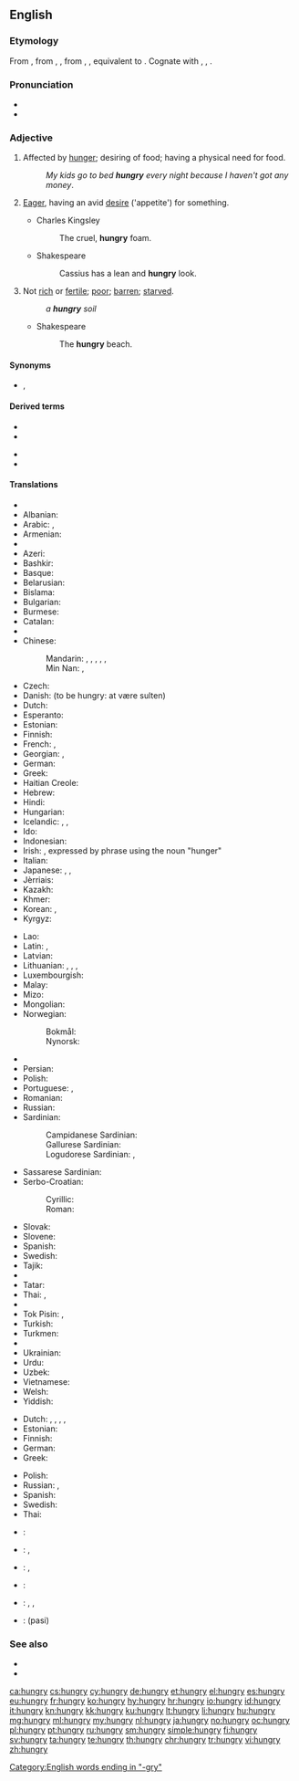 ==English==

===Etymology===
From {{etyl|enm|en}} {{term|hungry|lang=enm}}, from {{etyl|ang|en}} {{term/t|ang|hungriġ}}, {{term/t|ang|hungreġ||hungry, famishing; meager}}, from {{etyl|gem-pro|en}} {{term/t|gem-pro|*hungragaz}}, {{term/t|gem-pro|*hungrugaz||hungry}}, equivalent to {{suffix|hunger|y}}. Cognate with {{etyl|nl|-}} {{term|hongerig||hungry|lang=nl}}, {{etyl|de|-}} {{term|hungrig||hungry|lang=de}}, {{etyl|sv|-}} {{term|hungrig||hungry|lang=sv}}.

===Pronunciation===
* {{IPA|/ˈhʌŋ.ɡɹi/}}
* {{audio|en-us-hungry.ogg|Audio (US)}}

===Adjective===
{{en-adj|er}}

# Affected by [[hunger]]; desiring of food; having a physical need for food.
#: ''My kids go to bed '''hungry''' every night because I haven't got any money''.
# {{context|figuratively|lang=en}} [[eager|Eager]], having an avid [[desire]] ('appetite') for something.
#* Charles Kingsley
#*: The cruel, '''hungry''' foam.
#* Shakespeare
#*: Cassius has a lean and '''hungry''' look.
# Not [[rich]] or [[fertile]]; [[poor]]; [[barren]]; [[starved]].
#: ''a '''hungry''' soil''
#* Shakespeare
#*: The '''hungry''' beach.

====Synonyms====
* {{sense|affected by hunger|desiring food}} {{l/en|famished}}, {{l/en|peckish}} {{l/en|starving}}

====Derived terms====
{{rel-top|Terms derived from ''hungry''}}
* {{l/en|hungrily}}
* {{l/en|hungriness}}
{{rel-mid}}
* {{l/en|hungry as a hog}}
* {{l/en|stay hungry}}
{{rel-bottom}}

====Translations====
{{trans-top|affected by hunger; desirous of food}}
* {{trreq|ab}}
* Albanian: {{t|sq|i uritur}}
* Arabic: {{t|ar|جائع|tr=jāʾiʿ}}, {{t|ar|جوعان|tr=jawʿān}}
* Armenian: {{t|hy|սոված|tr=sovac|sc=Armn}}
* {{trreq|av}}
* Azeri: {{t|az|ac}}
* Bashkir: {{t|ba|ас|sc=Cyrl}}
* Basque: {{t|eu|gosebera}}
* Belarusian: {{t|be|галодны|tr=halódny|sc=Cyrl}}
* Bislama: {{t|bi|hanggre}}
* Bulgarian: {{t+|bg|гладен|tr=gladen}}
* Burmese: {{t+|my|ဆာ|tr=hsa|sc=Mymr}}
* Catalan: {{t|ca|afamat}}
* {{trreq|ce}}
* Chinese:
*: Mandarin: {{t+|cmn|飢餓|sc=Hani}}, {{t+|cmn|饥饿|tr=jī'è|sc=Hani}}, {{t+|cmn|餓|sc=Hani}}, {{t+|cmn|饿|tr=è|sc=Hani}}, {{t+|cmn|飢|sc=Hani}}, {{t+|cmn|饥|tr=jī|sc=Hani}}
*: Min Nan: {{t+|nan|飢|tr=ki|sc=Hans}}, {{t+|nan|枵|tr=iau|sc=Hans}}
* Czech: {{t+|cs|hladový|m}}
* Danish: {{t|da|sulten}} (to be hungry: at være sulten)
* Dutch: {{t+|nl|hongerig}} {{qualifier|see usage notes on that page}}
* Esperanto: {{t|eo|malsata}}
* Estonian: {{t+|et|näljane}}
* Finnish: {{t+|fi|nälkäinen}}
* French: {{t+|fr|avoir faim}}, {{t+|fr|affamé}}
* Georgian: {{t|ka|მშიერი|tr=mšieri|sc=Geor}}, {{t|ka|დამშეული|tr=damšeuli|sc=Geor}}
* German: {{t+|de|hungrig}}
* Greek: {{t+|el|πεινασμένος|tr=peinasménos|sc=Grek}}
* Haitian Creole: {{t|ht|grangou}}
* Hebrew: {{t+|he|רעב|tr=ra'év|sc=Hebr}}
* Hindi: {{t|hi|भूखा|tr=bhūkhā|sc=Deva}}
* Hungarian: {{t+|hu|éhes}}
* Icelandic: {{t+|is|svangur|m}}, {{t|is|hungraður|m}}, {{t|is|soltinn|m}}
* Ido: {{t+|io|hungroza}}
* Indonesian: {{t+|id|lapar}}
* Irish: {{t|ga|ocrach}}, {{qualifier|attributive}} expressed by phrase using the noun {{t+|ga|ocras|m}} "hunger"
* Italian: {{t+|it|affamato}}
* Japanese: {{t+|ja|空腹|tr=くうふくな, kūfuku-na|alt=空腹な|sc=Jpan}}, {{t|ja|飢えた|tr=うえた, ueta, かつえた, katsueta}}, {{t|ja|お腹が空いている|tr=おなかがすいている, onaka ga suite iru}}
* Jèrriais: {{t|roa-jer|affanmé}}
* Kazakh: {{t|kk|аш|tr=aş|sc=Cyrl}}
* Khmer: {{t+|km|ឃ្លាន|tr=klīən|sc=Khmr}}
* Korean: {{t|ko|배고픈|tr=baegopeun|sc=Kore}}, {{t|ko|굶주린|tr=gumjurin|sc=Kore}}
* Kyrgyz: {{t+|ky|ач|tr=aç|sc=Cyrl}}
{{trans-mid}}
* Lao: {{t|lo|ຫິວ|tr=hĭw|sc=Laoo}}
* Latin: {{t|la|ēsuriēns}}, {{t|la|iēiūnus}}
* Latvian: {{t|lv|izsalcis}}
* Lithuanian: {{t+|lt|alkanas|m}}, {{t+|lt|alkana|f}}, {{t|lt|išbadėjęs|m}}, {{t|lt|išbadėjusi|f}}
* Luxembourgish: {{t|lb|hongereg}}
* Malay: {{t|ms|lapar}}
* Mizo: {{t|lus|rilṭam}}
* Mongolian: {{t|mn|ѳлѳн|tr=ölön|sc=Cyrl}}
* Norwegian:
*: Bokmål: {{t+|nb|sulten}}
*: Nynorsk: {{t|nn|svolten}}
* {{trreq|os}}
* Persian: {{t+|fa|گرسنه|tr=gorosne|sc=fa-Arab}}
* Polish: {{t+|pl|głodny|m}}
* Portuguese: {{t+|pt|faminto}}, {{t+|pt|com}} {{t+|pt|fome}}
* Romanian: {{t|ro|flămând}}
* Russian: {{t+|ru|голодный|tr=golódnyj}}
* Sardinian:
*: Campidanese Sardinian: {{t|sro|famìu}}
*: Gallurese Sardinian: {{t|sdn|famitu}}
*: Logudorese Sardinian: {{t|src|famìdu}}, {{t|src|afframicosau}}
* Sassarese Sardinian: {{t|sdc|famiddu}}
* Serbo-Croatian:
*: Cyrillic: {{t|sh|гладан}}
*: Roman: {{t|sh|gladan}}
* Slovak: {{t|sk|hladný}}
* Slovene: {{t+|sl|lačen}}
* Spanish: {{t+|es|hambriento}}
* Swedish: {{t+|sv|hungrig}}
* Tajik: {{t|tg|гурусна|tr=gurusna|sc=Cyrl}}
* {{trreq|ta}}
* Tatar: {{t|tt|ач|tr=aç|sc=Cyrl}}
* Thai: {{t+|th|หิว|tr=hĭw|sc=Thai}}, {{t|th|ท้องเลว|tr=tóng leo|sc=Thai}}
* {{trreq|bo}}
* Tok Pisin: {{t|tpi|hanggre}}, {{t|tpi|hangre}}
* Turkish: {{t+|tr|aç}}
* Turkmen: {{t+|tk|aç}}
* {{trreq|tyv}}
* Ukrainian: {{t|uk|голодний|tr=holódnyj}}
* Urdu: {{t|ur|بھوکا|tr=bhūkā|sc=ur-Arab}}
* Uzbek: {{t+|uz|och}}
* Vietnamese: {{t+|vi|đói}}
* Welsh: {{t+|cy|newynog}}
* Yiddish: {{t|yi|הונגעריק|tr=hungerik|sc=Hebr}}
{{trans-bottom}}

{{trans-top|eager, having a desire for something}}
* Dutch: {{t|nl|hongerend}}, {{t+|nl|hongerig}}, {{t+|nl|begerig}}, {{t+|nl|lustend}}, {{t+|nl|snakkend}}
* Estonian: {{t|et|ihkav}}
* Finnish: {{t+|fi|nälkäinen}}
* German: {{t+|de|gierig}}
* Greek: {{t+|el|πεινασμένος|m}}
{{trans-mid}}
* Polish: {{t+|pl|spragniony|m}}
* Russian: {{t+|ru|алчущий|tr=álčuščij}}, {{t+|ru|жаждущий|tr=žážduščij}}
* Spanish: {{t+|es|hambriento}}
* Swedish: {{t+|sv|hungrig}}
* Thai: {{t+|th|กระหาย|tr=gràhăai|sc=Thai}}
{{trans-bottom}}

{{checktrans-top}}
* {{ttbc|id}}: {{t+|id|lapar}}
* {{ttbc|ko}}: {{t+|ko|고프다|tr=gopuda|sc=Kore}}, {{t+|ko|배고프다|tr=bae-gopuda|sc=Kore}}
{{trans-mid}}
* {{ttbc|ku}}: {{t+|ku|birsî}}, {{t+|ku|birçî}}
* {{ttbc|mh}}: {{t|mh|kwule}}
* {{ttbc|pt}}: {{t|pt|com fome}}, {{t+|pt|esfomeado|m}}, {{t|pt|esfomeada|f}} <!-- link as t-SOP if non-idiomatic; put marked word in|alt=; see [[User:Kephir/gadgets/xte#Translation_fixing]] -->
* {{ttbc|ta}}: (pasi)
{{trans-bottom}}

===See also===
* {{l/en|thirsty}}
* {{l/en|I am hungry}}

[[Category:English words ending in "-gry"]]

[[ca:hungry]]
[[cs:hungry]]
[[cy:hungry]]
[[de:hungry]]
[[et:hungry]]
[[el:hungry]]
[[es:hungry]]
[[eu:hungry]]
[[fr:hungry]]
[[ko:hungry]]
[[hy:hungry]]
[[hr:hungry]]
[[io:hungry]]
[[id:hungry]]
[[it:hungry]]
[[kn:hungry]]
[[kk:hungry]]
[[ku:hungry]]
[[lt:hungry]]
[[li:hungry]]
[[hu:hungry]]
[[mg:hungry]]
[[ml:hungry]]
[[my:hungry]]
[[nl:hungry]]
[[ja:hungry]]
[[no:hungry]]
[[oc:hungry]]
[[pl:hungry]]
[[pt:hungry]]
[[ru:hungry]]
[[sm:hungry]]
[[simple:hungry]]
[[fi:hungry]]
[[sv:hungry]]
[[ta:hungry]]
[[te:hungry]]
[[th:hungry]]
[[chr:hungry]]
[[tr:hungry]]
[[vi:hungry]]
[[zh:hungry]]